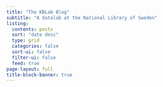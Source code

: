 ```yaml
---
title: "The KBLab Blog"
subtitle: "A datalab at the National Library of Sweden"
listing:
  contents: posts
  sort: "date desc"
  type: grid
  categories: false
  sort-ui: false
  filter-ui: false
  feed: true
page-layout: full
title-block-banner: true
---
```



